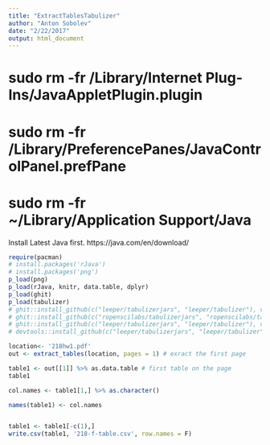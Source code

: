 ```yaml
---
title: "ExtractTablesTabulizer"
author: "Anton Sobolev"
date: "2/22/2017"
output: html_document
---
```


# sudo rm -fr /Library/Internet\ Plug-Ins/JavaAppletPlugin.plugin 
# sudo rm -fr /Library/PreferencePanes/JavaControlPanel.prefPane 
# sudo rm -fr ~/Library/Application\ Support/Java

Install Latest Java first.
https://java.com/en/download/
```r
require(pacman)
# install.packages('rJava')
# install.packages('png')
p_load(png)
p_load(rJava, knitr, data.table, dplyr)
p_load(ghit)
p_load(tabulizer)
# ghit::install_github(c("leeper/tabulizerjars", "leeper/tabulizer"), verbose = TRUE, INSTALL_opts = "--no-multiarch", dependencies = c("Depends", "Imports"))
# ghit::install_github(c("ropenscilabs/tabulizerjars", "ropenscilabs/tabulizer"))
# ghit::install_github(c("leeper/tabulizerjars", "leeper/tabulizer"), verbose = TRUE)
# devtools::install_github(c("leeper/tabulizerjars", "leeper/tabulizer"), verbose = TRUE, args = "--no-multiarch", dependencies = c("Depends", "Imports"))
```

```r
location<- '218hw1.pdf'
out <- extract_tables(location, pages = 1) # exract the first page

table1 <- out[[1]] %>% as.data.table # first table on the page
table1

col.names <- table1[1,] %>% as.character()

names(table1) <- col.names


table1 <- table1[-c(1),]
write.csv(table1, '218-f-table.csv', row.names = F)
```
